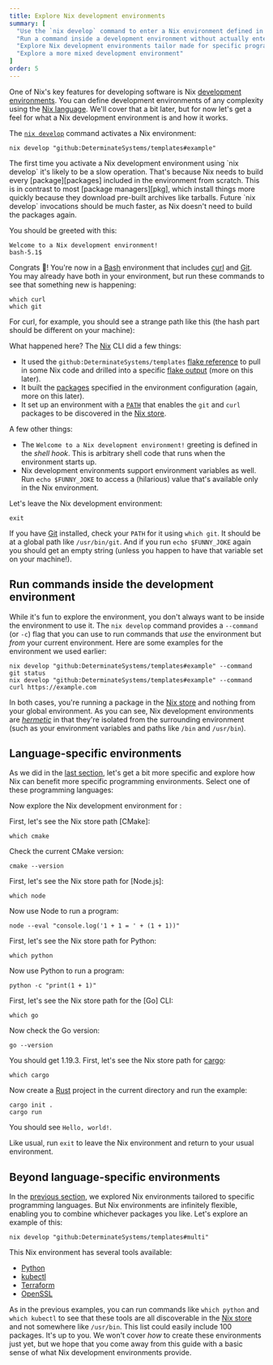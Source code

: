 ```yaml
---
title: Explore Nix development environments
summary: [
  "Use the `nix develop` command to enter a Nix environment defined in a [flake](/concepts/flakes)",
  "Run a command inside a development environment without actually entering that environment",
  "Explore Nix development environments tailor made for specific programming languages",
  "Explore a more mixed development environment"
]
order: 5
---
```


One of Nix's key features for developing software is Nix [development environments][dev].
You can define development environments of any complexity using the [Nix language][language].
We'll cover that a bit later, but for now let's get a feel for what a Nix development environment is and how it works.

The [`nix develop`][nix-develop] command activates a Nix environment:

```shell
nix develop "github:DeterminateSystems/templates#example"
```

<Admonition kind="warning" title="This could take a while" id="nix-develop-loading" client:load>
The first time you activate a Nix development environment using `nix develop` it's likely to be a slow operation.
That's because Nix needs to build every [package][packages] included in the environment from scratch.
This is in contrast to most [package managers][pkg], which install things more quickly because they download pre-built archives like tarballs.
Future `nix develop` invocations should be much faster, as Nix doesn't need to build the packages again.
</Admonition>

You should be greeted with this:

```shell
Welcome to a Nix development environment!
bash-5.1$
```

Congrats 🚀! You're now in a [Bash] environment that includes [curl] and [Git].
You may already have both in your environment, but run these commands to see that something new is happening:

```shell
which curl
which git
```

For curl, for example, you should see a strange path like this (the hash part should be different on your machine):

<NixStorePath pkg="curl-7.86.0-bin" bin="curl" />

What happened here? The [Nix] CLI did a few things:

* It used the `github:DeterminateSystems/templates` [flake reference][flakes] to pull in some Nix code and drilled into a specific [flake output][output] (more on this later).
* It built the [packages] specified in the environment configuration (again, more on this later).
* It set up an environment with a [`PATH`][path] that enables the `git` and `curl` packages to be discovered in the [Nix store][store].

A few other things:

* The `Welcome to a Nix development environment!` greeting is defined in the *shell hook*. This is arbitrary shell code that runs when the environment starts up.
* Nix development environments support environment variables as well. Run `echo $FUNNY_JOKE` to access a (hilarious) value that's available only in the Nix environment.

Let's leave the Nix development environment:

```shell
exit
```

If you have [Git] installed, check your `PATH` for it using `which git`.
It should be at a global path like `/usr/bin/git`.
And if you run `echo $FUNNY_JOKE` again you should get an empty string (unless you happen to have that variable set on your machine!).

## Run commands inside the development environment

While it's fun to explore the environment, you don't always want to be inside the environment to use it.
The `nix develop` command provides a `--command` (or `-c`) flag that you can use to run commands that *use* the environment but *from* your current environment.
Here are some examples for the environment we used earlier:

```shell
nix develop "github:DeterminateSystems/templates#example" --command git status
nix develop "github:DeterminateSystems/templates#example" --command curl https://example.com
```

In both cases, you're running a package in the [Nix store][store] and nothing from your global environment.
As you can see, Nix development environments are [*hermetic*][hermeticity] in that they're isolated from the surrounding environment (such as your environment variables and paths like `/bin` and `/usr/bin`).

## Language-specific environments

As we did in the [last section][last], let's get a bit more specific and explore how Nix can benefit more specific programming environments.
Select one of these programming languages:

<Languages client:load />

Now explore the Nix development environment for <Language client:load />:

<NixDevelop client:load />

<SpecificLanguage client:load lang="C++">
First, let's see the Nix store path [CMake]:

```shell
which cmake
```

Check the current CMake version:

```shell
cmake --version
```
</SpecificLanguage>
<SpecificLanguage client:load lang="JavaScript">
First, let's see the Nix store path for [Node.js]:

```shell
which node
```

Now use Node to run a program:

```shell
node --eval "console.log('1 + 1 = ' + (1 + 1))"
```
</SpecificLanguage>
<SpecificLanguage client:load lang="Python">
First, let's see the Nix store path for Python:

```shell
which python
```

Now use Python to run a program:

```shell
python -c "print(1 + 1)"
```
</SpecificLanguage>
<SpecificLanguage client:load lang="Go">
First, let's see the Nix store path for the [Go] CLI:

```shell
which go
```

Now check the Go version:

```shell
go --version
```

You should get 1.19.3.
</SpecificLanguage>
<SpecificLanguage client:load lang="Rust">
First, let's see the Nix store path for [cargo]:

```shell
which cargo
```

Now create a [Rust] project in the current directory and run the example:

```shell
cargo init .
cargo run
```

You should see `Hello, world!`.
</SpecificLanguage>

Like usual, run `exit` to leave the Nix environment and return to your usual environment.

## Beyond language-specific environments

In the [previous section](#language-specific-environments), we explored Nix environments tailored to specific programming languages.
But Nix environments are infinitely flexible, enabling you to combine whichever packages you like.
Let's explore an example of this:

```shell
nix develop "github:DeterminateSystems/templates#multi"
```

This Nix environment has several tools available:

* [Python]
* [kubectl]
* [Terraform]
* [OpenSSL]

As in the previous examples, you can run commands like `which python` and `which kubectl` to see that these tools are all discoverable in the [Nix store][store] and not somewhere like `/usr/bin`.
This list could easily include 100 packages.
It's up to you.
We won't cover *how* to create these environments just yet, but we hope that you come away from this guide with a basic sense of what Nix development environments provide.

[bash]: https://gnu.org/software/bash
[cargo]: https://doc.rust-lang.org/stable/cargo
[cmake]: https://cmake.org
[curl]: https://curl.se
[dev]: /concepts/dev-env
[flakes]: /concepts/flakes
[git]: https://git-scm.com
[go]: https://go.dev
[hermeticity]: /concepts/hermeticity
[kubectl]: https://kubernetes.io/docs/reference/kubectl
[language]: /concepts/nix-language
[last]: /start/nix-run
[nix]: /concepts/nix
[nix-develop]: https://nixos.org/manual/nix/stable/command-ref/new-cli/nix3-develop
[node.js]: https://nodejs.org
[npm]: https://npmjs.org
[openssl]: https://openssl.org
[output]: /concepts/flake-outputs
[packages]: /concepts/packages
[path]: https://en.wikipedia.org/wiki/PATH_(variable)
[pkg]: /concepts/package-management
[python]: https://python.org
[rust]: https://rust-lang.org
[store]: /concepts/nix-store
[terraform]: https://terraform.io
